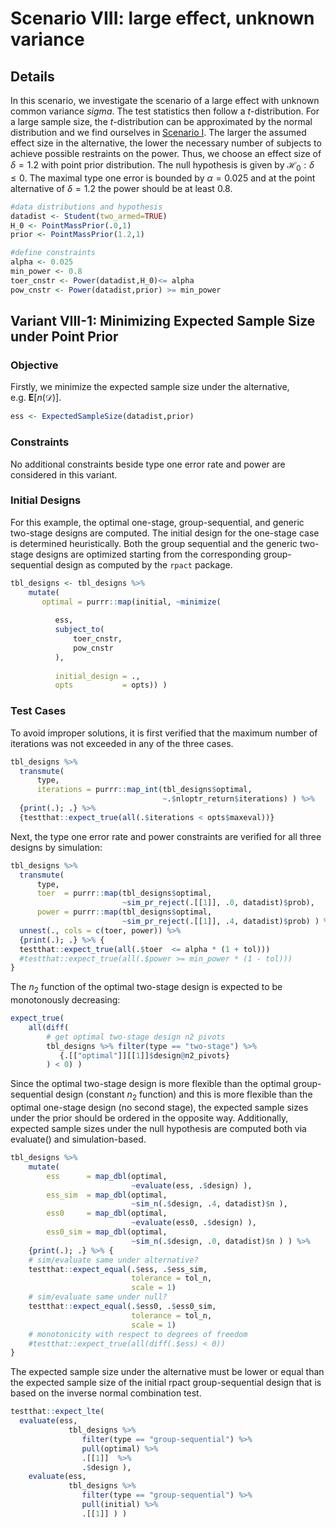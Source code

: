 # Scenario VIII: large effect, unknown variance {#scenarioVIII}

## Details

In this scenario, we investigate the scenario of a large effect with unknown common variance $sigma$. The test statistics then follow a $t$-distribution. For a large sample size, the $t$-distribution can be approximated by the normal distribution and we find ourselves in [Scenario I](#scenarioI).
The larger the assumed effect size in the alternative, the lower the necessary number of subjects to achieve possible restraints on the power. Thus, we choose an effect size of $\delta=1.2$ with point prior distribution. The null hypothesis is given by $\mathcal{H}_0: \delta \leq 0$. The maximal type one error is bounded by $\alpha=0.025$ and at the point alternative of $\delta=1.2$ the power should be at least $0.8$. 

```r
#data distributions and hypothesis
datadist <- Student(two_armed=TRUE)
H_0 <- PointMassPrior(.0,1)
prior <- PointMassPrior(1.2,1)

#define constraints
alpha <- 0.025
min_power <- 0.8
toer_cnstr <- Power(datadist,H_0)<= alpha
pow_cnstr <- Power(datadist,prior) >= min_power
```


## Variant VIII-1: Minimizing Expected Sample Size under Point Prior {#variantVIII_1}

### Objective

Firstly, we minimize the expected sample size under the alternative, e.g. $\boldsymbol{E}\big[n(\mathcal{D})\big]$.
```r
ess <- ExpectedSampleSize(datadist,prior)
```

### Constraints

No additional constraints beside type one error rate and power are considered in this variant.

### Initial Designs

For this example, the optimal one-stage, group-sequential, and generic two-stage designs are computed. The initial design for the one-stage case is determined heuristically. Both the group sequential and the generic two-stage designs are optimized starting from the corresponding group-sequential design as computed by the `rpact` package.

```r
tbl_designs <- tbl_designs %>% 
    mutate(
       optimal = purrr::map(initial, ~minimize(
         
          ess,
          subject_to(
              toer_cnstr,
              pow_cnstr
          ),
          
          initial_design = ., 
          opts           = opts)) )
```

### Test Cases

To avoid improper solutions, it is first verified that the maximum number of iterations was not exceeded in any of the three cases.

```r
tbl_designs %>% 
  transmute(
      type, 
      iterations = purrr::map_int(tbl_designs$optimal, 
                                  ~.$nloptr_return$iterations) ) %>%
  {print(.); .} %>% 
  {testthat::expect_true(all(.$iterations < opts$maxeval))}
```

Next, the type one error rate and power constraints are verified for all three designs by simulation:

```r
tbl_designs %>% 
  transmute(
      type, 
      toer  = purrr::map(tbl_designs$optimal, 
                         ~sim_pr_reject(.[[1]], .0, datadist)$prob), 
      power = purrr::map(tbl_designs$optimal, 
                         ~sim_pr_reject(.[[1]], .4, datadist)$prob) ) %>% 
  unnest(., cols = c(toer, power)) %>% 
  {print(.); .} %>% {
  testthat::expect_true(all(.$toer  <= alpha * (1 + tol)))
  #testthat::expect_true(all(.$power >= min_power * (1 - tol))) 
}
```

The $n_2$ function of the optimal two-stage design is expected to be monotonously decreasing:

```r
expect_true(
    all(diff(
        # get optimal two-stage design n2 pivots
        tbl_designs %>% filter(type == "two-stage") %>%
           {.[["optimal"]][[1]]$design@n2_pivots} 
        ) < 0) )
```
Since the optimal two-stage design is more flexible than the optimal group-sequential design (constant
$n_2$ function) and this is more flexible than the optimal one-stage design (no second stage), the expected sample sizes under the prior should be ordered in the opposite way. Additionally, expected sample sizes under the null hypothesis are computed both via evaluate() and simulation-based.

```r
tbl_designs %>% 
    mutate(
        ess      = map_dbl(optimal,
                           ~evaluate(ess, .$design) ),
        ess_sim  = map_dbl(optimal,
                           ~sim_n(.$design, .4, datadist)$n ),
        ess0     = map_dbl(optimal,
                           ~evaluate(ess0, .$design) ),
        ess0_sim = map_dbl(optimal,
                           ~sim_n(.$design, .0, datadist)$n ) ) %>% 
    {print(.); .} %>% {
    # sim/evaluate same under alternative?
    testthat::expect_equal(.$ess, .$ess_sim, 
                           tolerance = tol_n,
                           scale = 1)
    # sim/evaluate same under null?
    testthat::expect_equal(.$ess0, .$ess0_sim, 
                           tolerance = tol_n,
                           scale = 1)
    # monotonicity with respect to degrees of freedom
    #testthat::expect_true(all(diff(.$ess) < 0)) 
}
```

The expected sample size under the alternative must be lower or equal than the expected sample size of the initial rpact group-sequential design that is based on the inverse normal combination test.

```r
testthat::expect_lte(
  evaluate(ess, 
             tbl_designs %>% 
                filter(type == "group-sequential") %>% 
                pull(optimal) %>% 
                .[[1]]  %>%
                .$design ),
    evaluate(ess, 
             tbl_designs %>% 
                filter(type == "group-sequential") %>% 
                pull(initial) %>% 
                .[[1]] ) )
```


